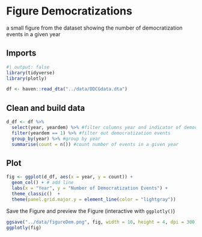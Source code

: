 # Figure Democratizations

a small figure from the dataset showing the number of democratization events in a given year

## Imports

```r
#| output: false
library(tidyverse)
library(plotly)
```

```r
df <- haven::read_dta("../data/DDCGdata.dta")
```

## Clean and build data

```r
d_df <- df %>% 
  select(year, yeardem) %>% #filter columns year and indicator of democratization
  filter(yeardem == 1) %>% #filter out democratization events
  group_by(year) %>% #group by year
  summarise(count = n()) #count number of events in a given year
```

## Plot

```r
fig <- ggplot(d_df, aes(x = year, y = count)) +
  geom_col() + # add line
  labs(x = "Year", y = "Number of Democratization Events") +
  theme_classic()  + 
  theme(panel.grid.major.y = element_line(color = "lightgray"))
```

Save the Figure and preview the Figure (interactive with `ggplotly()`)

```r
ggsave("../data/figureDem.png", fig, width = 10, height = 4, dpi = 300)
ggplotly(fig)
```